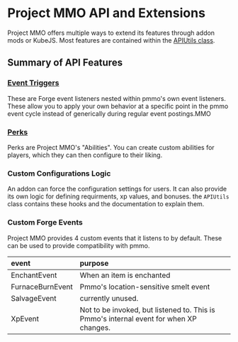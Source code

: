 # Project MMO API and Extensions
Project MMO offers multiple ways to extend its features through addon mods or KubeJS.  Most features are contained within the [APIUtils class](https://github.com/Caltinor/Project-MMO-2.0/blob/main/src/main/java/harmonised/pmmo/api/APIUtils.java).

## Summary of API Features
### [Event Triggers](events)
These are Forge event listeners nested within pmmo's own event listeners.  These allow you to apply your own behavior at a specific point in the pmmo event cycle instead of generically during regular event postings.MMO

### [Perks](perks)
Perks are Project MMO's "Abilities".  You can create custom abilities for players, which they can then configure to their liking.

### Custom Configurations Logic
An addon can force the configuration settings for users.  It can also provide its own logic for defining requirments, xp values, and bonuses.  the `APIUtils` class contains these hooks and the documentation to explain them.

### Custom Forge Events
Project MMO provides 4 custom events that it listens to by default.  These can be used to provide compatibility with pmmo.

| event            | purpose                                                                                 |
|:-----------------|:----------------------------------------------------------------------------------------|
| EnchantEvent     | When an item is enchanted                                                               |
| FurnaceBurnEvent | Pmmo's location-sensitive smelt event                                                   |
| SalvageEvent     | currently unused.                                                                       |
| XpEvent          | Not to be invoked, but listened to.  This is Pmmo's internal event for when XP changes. |